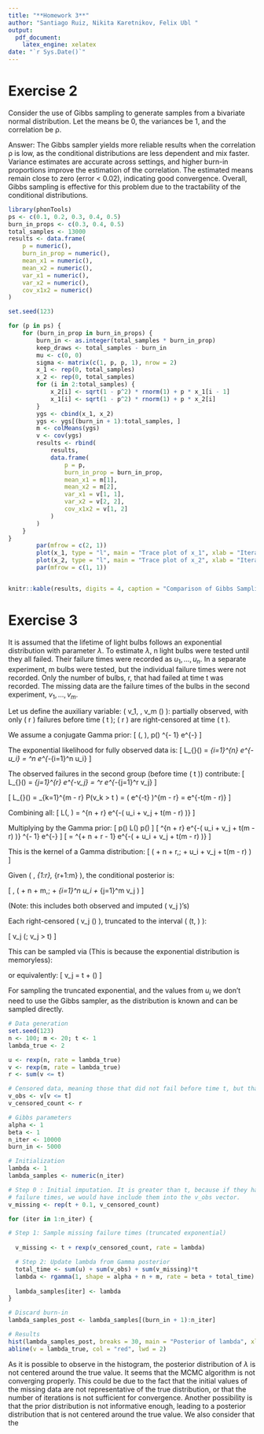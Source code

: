 ```yaml
---
title: "**Homework 3**"
author: "Santiago Ruiz, Nikita Karetnikov, Felix Ubl "
output:
  pdf_document:
    latex_engine: xelatex 
date: "`r Sys.Date()`"
---
```




# Exercise 2

Consider the use of Gibbs sampling to generate samples from a bivariate normal distribution. Let the means be 0,
the variances be 1, and the correlation be ρ.

Answer: The Gibbs sampler yields more reliable results when the correlation ρ is low, as the conditional distributions are less dependent and mix faster. Variance estimates are accurate across settings, and higher burn-in proportions improve the estimation of the correlation. The estimated means remain close to zero (error < 0.02), indicating good convergence. Overall, Gibbs sampling is effective for this problem due to the tractability of the conditional distributions.

```r

library(phonTools)
ps <- c(0.1, 0.2, 0.3, 0.4, 0.5)
burn_in_props <- c(0.3, 0.4, 0.5)
total_samples <- 13000
results <- data.frame(
    p = numeric(),
    burn_in_prop = numeric(),
    mean_x1 = numeric(),
    mean_x2 = numeric(),
    var_x1 = numeric(),
    var_x2 = numeric(),
    cov_x1x2 = numeric()
)

set.seed(123)

for (p in ps) {
    for (burn_in_prop in burn_in_props) {
        burn_in <- as.integer(total_samples * burn_in_prop)
        keep_draws <- total_samples - burn_in
        mu <- c(0, 0)
        sigma <- matrix(c(1, p, p, 1), nrow = 2)
        x_1 <- rep(0, total_samples)
        x_2 <- rep(0, total_samples)
        for (i in 2:total_samples) {
            x_2[i] <- sqrt(1 - p^2) * rnorm(1) + p * x_1[i - 1]
            x_1[i] <- sqrt(1 - p^2) * rnorm(1) + p * x_2[i]
        }
        ygs <- cbind(x_1, x_2)
        ygs <- ygs[(burn_in + 1):total_samples, ]
        m <- colMeans(ygs)
        v <- cov(ygs)
        results <- rbind(
            results,
            data.frame(
                p = p,
                burn_in_prop = burn_in_prop,
                mean_x1 = m[1],
                mean_x2 = m[2],
                var_x1 = v[1, 1],
                var_x2 = v[2, 2],
                cov_x1x2 = v[1, 2]
            )
        )
    }
}
        par(mfrow = c(2, 1))
        plot(x_1, type = "l", main = "Trace plot of x_1", xlab = "Iteration", ylab = "x_1")
        plot(x_2, type = "l", main = "Trace plot of x_2", xlab = "Iteration", ylab = "x_2")
        par(mfrow = c(1, 1))


knitr::kable(results, digits = 4, caption = "Comparison of Gibbs Sampling Results for Different p and Burn-in Proportions")

```


# Exercise 3


It is assumed that the lifetime of light bulbs follows an exponential distribution with parameter $\lambda$. To estimate
$\lambda$, n light bulbs were tested until they all failed. Their failure times were recorded as $u_{1}, . . . , u_{n}$. In a separate
experiment, m bulbs were tested, but the individual failure times were not recorded. Only the number of bulbs, r,
that had failed at time t was recorded. The missing data are the failure times of the bulbs in the second experiment,
$v_{1}, . . . , v_{m}$.

Let us define the auxiliary variable:
\( v_1, \dots, v_m \sim \text{Exponential}(\lambda) \): partially observed, with only \( r \) failures before time \( t \); \( r \) are right-censored at time \( t \).

We assume a conjugate Gamma prior:
\[
\lambda \sim \text{Gamma}(\alpha, \beta), \quad \text{with density } p(\lambda) \propto \lambda^{\alpha - 1} e^{-\beta \lambda}
\]


The exponential likelihood for fully observed data is:
\[
L_{\text{obs}}(\lambda) = \prod_{i=1}^{n} \lambda e^{-\lambda u_i} = \lambda^n e^{-\lambda \sum_{i=1}^n u_i}
\]

The observed failures in the second group (before time \( t \)) contribute:
\[
L_{\text{fail}}(\lambda) = \prod_{j=1}^{r} \lambda e^{-\lambda v_j} = \lambda^r e^{-\lambda \sum_{j=1}^r v_j}
\]

\[
L_{\text{cens}}(\lambda) = \prod_{k=1}^{m - r} P(v_k > t \mid \lambda) = \left( e^{-\lambda t} \right)^{m - r} = e^{-\lambda t(m - r)}
\]

Combining all:
\[
L(\lambda \mid \mathbf{u}, \mathbf{v}) = \lambda^{n + r} e^{-\lambda \left( \sum u_i + \sum v_j + t(m - r) \right)}
\]

Multiplying by the Gamma prior:
\[
p(\lambda \mid \text{data}) \propto L(\lambda) \cdot p(\lambda)
\]
\[
\propto \lambda^{n + r} e^{-\lambda \left( \sum u_i + \sum v_j + t(m - r) \right)} \cdot \lambda^{\alpha - 1} e^{-\beta \lambda}
\]
\[
= \lambda^{\alpha + n + r - 1} e^{-\lambda \left( \beta + \sum u_i + \sum v_j + t(m - r) \right)}
\]

This is the kernel of a Gamma distribution:
\[
\lambda \mid \text{data} \sim \text{Gamma}\left( \alpha + n + r,\; \beta + \sum u_i + \sum v_j + t(m - r) \right)
\]


\subsection*{Step 1: Sample \( \lambda \)}

Given \( \mathbf{u}, \mathbf{v}_{1:r}, \mathbf{v}_{r+1:m} \), the conditional posterior is:

\[
\lambda \mid \mathbf{u}, \mathbf{v} \sim \text{Gamma}\left( \alpha + n + m,\; \beta + \sum_{i=1}^n u_i + \sum_{j=1}^m v_j \right)
\]

(Note: this includes both observed and imputed \( v_j \)'s)

\subsection*{Step 2: Sample each missing \( v_j \), for \( j = r+1, \dots, m \)}

Each right-censored \( v_j \sim \text{Exponential}(\lambda) \), truncated to the interval \( (t, \infty) \):

\[
v_j \mid \lambda \sim \text{TruncatedExponential}(\lambda; v_j > t)
\]

This can be sampled via (This is because the exponential distribution is memoryless):

or equivalently:
\[
v_j = t + \text{Exponential}(\lambda)
\]

For sampling the truncated exponential, and the values from $u_{i}$ we don't need to use
the Gibbs sampler, as the distribution is known and can be sampled directly.

```r

# Data generation
set.seed(123)
n <- 100; m <- 20; t <- 1
lambda_true <- 2

u <- rexp(n, rate = lambda_true)
v <- rexp(m, rate = lambda_true)
r <- sum(v <= t)

# Censored data, meaning those that did not fail before time t, but that we did not observe until they had failed.
v_obs <- v[v <= t]
v_censored_count <- r

# Gibbs parameters
alpha <- 1
beta <- 1
n_iter <- 10000
burn_in <- 5000

# Initialization
lambda <- 1
lambda_samples <- numeric(n_iter)

# Step 0 : Initial imputation. It is greater than t, because if they had been shorted
# failure times, we would have include them into the v_obs vector.
v_missing <- rep(t + 0.1, v_censored_count)

for (iter in 1:n_iter) {

# Step 1: Sample missing failure times (truncated exponential)
 
  v_missing <- t + rexp(v_censored_count, rate = lambda)

  # Step 2: Update lambda from Gamma posterior
  total_time <- sum(u) + sum(v_obs) + sum(v_missing)*t
  lambda <- rgamma(1, shape = alpha + n + m, rate = beta + total_time)
  
  lambda_samples[iter] <- lambda
}

# Discard burn-in
lambda_samples_post <- lambda_samples[(burn_in + 1):n_iter]

# Results
hist(lambda_samples_post, breaks = 30, main = "Posterior of lambda", xlab = "lambda", xlim = range(c(lambda_samples_post, lambda_true)))
abline(v = lambda_true, col = "red", lwd = 2)


```

As it is possible to observe in the histogram, the posterior distribution of $\lambda$ is not centered around the true value.
It seems that the MCMC algorithm is not converging properly. This could be due to the fact that the initial values of the missing data are not representative of the true distribution, or that the number of iterations
 is not sufficient for convergence. Another possibility is that the prior distribution is not informative enough, leading to a posterior distribution that is not centered around the true value. We also consider that 
 the 